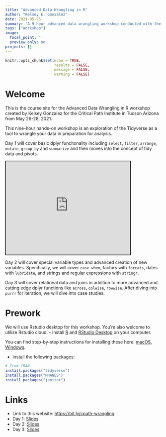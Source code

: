```yaml
---
title: "Advanced Data Wrangling in R"
author: "Kelsey E. Gonzalez"
date: 2021-05-25
summary: "A 9 hour advanced data wrangling workshop conducted with the Critical Path Institute in Tucson Arizona "
tags: ["Workshop"]
image:
  focal_point: ''
  preview_only: no
projects: []
---
```



```r
knitr::opts_chunk$set(echo = TRUE,
                      results = FALSE,
                      message = FALSE,
                      warning = FALSE)
```

# Welcome

This is the course site for the Advanced Data Wrangling in R workshop created by Kelsey Gonzalez for the Critical Path Institute in Tucson Arizona from May 26-28, 2021.

This nine-hour hands-on workshop is an exploration of the Tidyverse as a tool to wrangle your data in preparation for analysis. 

Day 1 will cover basic dplyr funcitonality including `select`, `filter`, `arrange`, `mutate`, `group_by` and `summarize` and then moves into the concept of tidy data and pivots. 

<div class="shareagain" style="min-width:300px;margin:1em auto;">
  <iframe src="https://kelseygonzalez.github.io/cpath-training/day-01-basics.html" width="400" height="300" style="border:2px solid currentColor;" loading="lazy" allowfullscreen></iframe>
  <script>fitvids('.shareagain', {players: 'iframe'});</script>
</div>

Day 2 will cover special variable types and advanced creation of new variables. Specifically, we will cover `case_when`, factors with `forcats`, dates with `lubridate`, and strings and regular expressions with `stringr`. 



Day 3 will cover relational data and joins in addition to more advanced and cutting edge dplyr functions like `across`, `colwise`, `rowwise`. After diving into `purrr` for iteration, we will dive into case studies. 

# Prework

We will use Rstudio desktop for this workshop. You're also welcome to utilize Rstudio cloud.
- Install [R](https://cloud.r-project.org/) and [RStudio Desktop](https://rstudio.com/products/rstudio/download/) on your computer. 

You can find step-by-step instructions for installing these here: [macOS](https://www.youtube.com/watch?v=GM88tYlEy_g), [Windows](https://www.youtube.com/watch?v=JRKmZK5-6aE).

- Install the following packages:

```r
# From CRAN
install.packages("tidyverse")
install.packages("NHANES")
install.packages("janitor")
```

# Links

- Link to this website: [https://bit.ly/cpath-wrangling](https://bit.ly/cpath-wrangling)
- Day 1: [Slides](cpath-training/day-01-basics.html)
- Day 2: [Slides](cpath-training/day-02-variables.html)
- Day 3: [Slides](cpath-training/day-03-advanced.html)